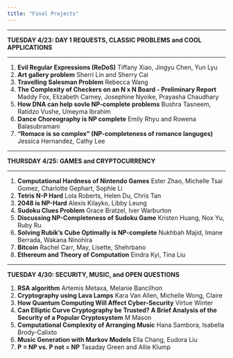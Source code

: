 ```yaml
---
title: "Final Projects"
---
```


<hr>
**TUESDAY 4/23: DAY 1 REQUESTS, CLASSIC PROBLEMS and COOL APPLICATIONS**
<hr>

1.	<strong>Evil Regular Expressions (ReDoS)</strong>	Tiffany Xiao, Jingyu Chen, Yun Lyu
2.	<strong>Art gallery problem</strong>	Sherri Lin and Sherry Cai
3.	<strong>Travelling Salesman Problem</strong>	Rebecca Wang
4.	<strong>The Complexity of Checkers on an N x N Board - Preliminary Report</strong>	Maddy Fox, Elizabeth Carney, Josephine Nyoike, Prayasha Chaudhary
5.	<strong>How DNA can help sovle NP-complete problems</strong> 	Bushra Tasneem, Ratidzo Vushe, Umeyma Ibrahim
6.	<strong>Dance Choreography is NP complete</strong>	Emily Rhyu and Rowena Balasubramani 
7.	<strong>"Romace is so complex" (NP-completeness of romance languges)</strong>	Jessica Hernandez, Cathy Lee

<hr>
**THURSDAY 4/25: GAMES and CRYPTOCURRENCY**
<hr>

1. <strong>Computational Hardness of Nintendo Games</strong>	Ester Zhao, Michelle Tsai Gomez, Charlotte Gephart, Sophie Li
2. <strong>Tetris N-P Hard</strong>	Lola Roberts, Helen Du, Chris Tan
3. <strong>2048 is NP-Hard</strong>	Alexis Kilayko, Libby Leung
4. <strong>Sudoku Clues Problem</strong>	Grace Bratzel, Iver Warburton
5. <strong>Discussing NP-Completeness of Sudoku Game</strong>	Kristen Huang, Nox Yu, Ruby Ru
6. <strong>Solving Rubik's Cube Optimally is NP-complete</strong>	Nukhbah Majid, Imane Berrada, Wakana Ninohira
7. <strong>Bitcoin</strong>	Rachel Carr, May, Lisette, Shehrbano
8. <strong>Ethereum and Theory of Computation</strong>	Eindra Kyi, Tina Liu

<hr>
**TUESDAY 4/30: SECURITY, MUSIC, and OPEN QUESTIONS**
</hr>

1. <strong>RSA algorithm</strong>	Artemis Metaxa, Melanie Bancilhon
2. <strong>Cryptography using Lava Lamps</strong> 	Kara Van Allen, Michelle Wong, Claire 
3. <strong>How Quantum Computing Will Affect Cyber-Security</strong>	Virtue Winter
4. <strong>Can Elliptic Curve Cryptography be Trusted? A Brief Analysis of the Security of a Popular Cryptosystem</strong>	M Mason
5. <strong>Computational Complexity of Arranging Music</strong>	Hana Sambora, Isabella Brody-Calixto
6. <strong>Music Generation with Markov Models</strong>	Ella Chang, Eudora Liu
7. <strong>P = NP vs. P not = NP</strong>	Tasaday Green and Allie Klump

